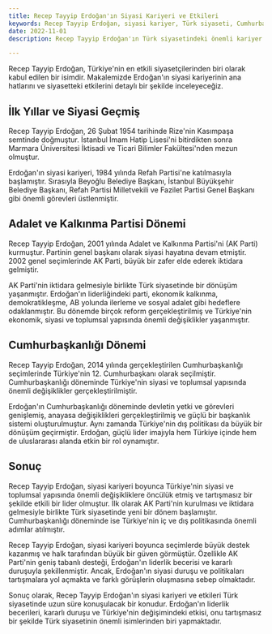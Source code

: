 ```yaml
---
title: Recep Tayyip Erdoğan'ın Siyasi Kariyeri ve Etkileri
keywords: Recep Tayyip Erdoğan, siyasi kariyer, Türk siyaseti, Cumhurbaşkanı, AK Parti
date: 2022-11-01
description: Recep Tayyip Erdoğan'ın Türk siyasetindeki önemli kariyer adımları ve siyasi etkileri hakkında detaylı bir makale.

---
```


Recep Tayyip Erdoğan, Türkiye'nin en etkili siyasetçilerinden biri olarak kabul edilen bir isimdir. Makalemizde Erdoğan'ın siyasi kariyerinin ana hatlarını ve siyasetteki etkilerini detaylı bir şekilde inceleyeceğiz.

## İlk Yıllar ve Siyasi Geçmiş

Recep Tayyip Erdoğan, 26 Şubat 1954 tarihinde Rize'nin Kasımpaşa semtinde doğmuştur. İstanbul İmam Hatip Lisesi'ni bitirdikten sonra Marmara Üniversitesi İktisadi ve Ticari Bilimler Fakültesi'nden mezun olmuştur.

Erdoğan'ın siyasi kariyeri, 1984 yılında Refah Partisi'ne katılmasıyla başlamıştır. Sırasıyla Beyoğlu Belediye Başkanı, İstanbul Büyükşehir Belediye Başkanı, Refah Partisi Milletvekili ve Fazilet Partisi Genel Başkanı gibi önemli görevleri üstlenmiştir.

## Adalet ve Kalkınma Partisi Dönemi

Recep Tayyip Erdoğan, 2001 yılında Adalet ve Kalkınma Partisi'ni (AK Parti) kurmuştur. Partinin genel başkanı olarak siyasi hayatına devam etmiştir. 2002 genel seçimlerinde AK Parti, büyük bir zafer elde ederek iktidara gelmiştir.

AK Parti'nin iktidara gelmesiyle birlikte Türk siyasetinde bir dönüşüm yaşanmıştır. Erdoğan'ın liderliğindeki parti, ekonomik kalkınma, demokratikleşme, AB yolunda ilerleme ve sosyal adalet gibi hedeflere odaklanmıştır. Bu dönemde birçok reform gerçekleştirilmiş ve Türkiye'nin ekonomik, siyasi ve toplumsal yapısında önemli değişiklikler yaşanmıştır.

## Cumhurbaşkanlığı Dönemi

Recep Tayyip Erdoğan, 2014 yılında gerçekleştirilen Cumhurbaşkanlığı seçimlerinde Türkiye'nin 12. Cumhurbaşkanı olarak seçilmiştir. Cumhurbaşkanlığı döneminde Türkiye'nin siyasi ve toplumsal yapısında önemli değişiklikler gerçekleştirilmiştir.

Erdoğan'ın Cumhurbaşkanlığı döneminde devletin yetki ve görevleri genişlemiş, anayasa değişiklikleri gerçekleştirilmiş ve güçlü bir başkanlık sistemi oluşturulmuştur. Aynı zamanda Türkiye'nin dış politikası da büyük bir dönüşüm geçirmiştir. Erdoğan, güçlü lider imajıyla hem Türkiye içinde hem de uluslararası alanda etkin bir rol oynamıştır.

## Sonuç

Recep Tayyip Erdoğan, siyasi kariyeri boyunca Türkiye'nin siyasi ve toplumsal yapısında önemli değişikliklere öncülük etmiş ve tartışmasız bir şekilde etkili bir lider olmuştur. İlk olarak AK Parti'nin kurulması ve iktidara gelmesiyle birlikte Türk siyasetinde yeni bir dönem başlamıştır. Cumhurbaşkanlığı döneminde ise Türkiye'nin iç ve dış politikasında önemli adımlar atılmıştır.

Recep Tayyip Erdoğan, siyasi kariyeri boyunca seçimlerde büyük destek kazanmış ve halk tarafından büyük bir güven görmüştür. Özellikle AK Parti'nin geniş tabanlı desteği, Erdoğan'ın liderlik becerisi ve kararlı duruşuyla şekillenmiştir. Ancak, Erdoğan'ın siyasi duruşu ve politikaları tartışmalara yol açmakta ve farklı görüşlerin oluşmasına sebep olmaktadır.

Sonuç olarak, Recep Tayyip Erdoğan'ın siyasi kariyeri ve etkileri Türk siyasetinde uzun süre konuşulacak bir konudur. Erdoğan'ın liderlik becerileri, kararlı duruşu ve Türkiye'nin değişimindeki etkisi, onu tartışmasız bir şekilde Türk siyasetinin önemli isimlerinden biri yapmaktadır.